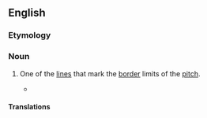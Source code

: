 {{also|touch line}}
==English==

===Etymology===
{{compound|en|touch|line}}

===Noun===
{{en-noun}}

# {{lb|en|sports}} One of the [[line]]s that mark the [[border]] limits of the [[pitch]].
#* {{quote-journal
|en
|date=April 21, 2012
|author=Jonathan Jurejko
|title=Newcastle 3-0 Stoke
|work=BBC Sport
|url=http://www.bbc.co.uk/sport/0/football/17711736
|page=
|passage=French winger Hatem Ben Arfa has also taken plenty of plaudits recently and he was the architect of the opening goal with some superb trickery on the left '''touchline'''.}}

====Translations====
{{trans-top|}}
{{trans-mid}}
{{trans-bottom}}